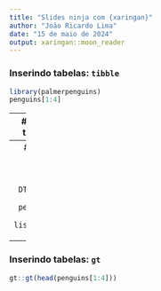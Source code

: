 ```yaml
---
title: "Slides ninja com {xaringan}"
author: "João Ricardo Lima"
date: "15 de maio de 2024"
output: xaringan::moon_reader
---
```


### Inserindo tabelas: `tibble`

```r
library(palmerpenguins)
penguins[1:4]
```


---
### Inserindo tabelas: `kable`

```r
knitr::kable(
  x      = head(penguins[1:4]), 
  format = "html"
  )
```


---
### Inserindo tabelas: `datatable`

```r
DT::datatable(
  data    = penguins[1:4],
  options = list(pageLength = 5)
  )
```


---
### Inserindo tabelas: `gt`

```r
gt::gt(head(penguins[1:4]))
```

